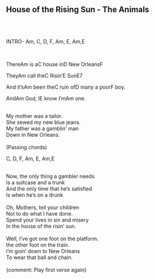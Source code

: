 ## House of the Rising Sun - The Animals
\
\
<p class='song show-chords'>INTRO- <span class='chord'>Am</span>, <span class='chord'>C</span>, <span class='chord'>D</span>, <span class='chord'>F</span>, <span class='chord'>Am</span>, <span class='chord'>E</span>, <span class='chord'>Am</span>,<span class='chord'>E</span></p>
\
<p class='song show-chords'>There<span class='chord'>Am</span> is a<span class='chord'>C</span> house in<span class='chord'>D</span> New Orleans<span class='chord'>F</span></p>
<p class='song show-chords'>They<span class='chord'>Am</span> call the<span class='chord'>C</span> Risin'<span class='chord'>E</span> Sun<span class='chord'>E7</span></p>
<p class='song show-chords'>And it's<span class='chord'>Am</span> been the<span class='chord'>C</span> ruin of<span class='chord'>D</span> many a poor<span class='chord'>F</span> boy.</p>
<p class='song show-chords'>And<span class='chord'>Am</span> God, I<span class='chord'>E</span> know I'm<span class='chord'>Am</span> one.</p>
\
My mother was a tailor.\
She sewed my new blue jeans.\
My father was a gamblin' man\
Down in New Orleans.\
\
(Passing chords)\
<p class='song show-chords'><span class='chord'>C</span>, <span class='chord'>D</span>, <span class='chord'>F</span>, <span class='chord'>Am</span>, <span class='chord'>E</span>, <span class='chord'>Am</span>,<span class='chord'>E</span></p>
\
Now, the only thing a gambler needs\
Is a suitcase and a trunk\
And the only time that he's satisfied\
Is when he's on a drunk\
\
Oh, Mothers, tell your children\
Not to do what I have done.\
Spend your lives in sin and misery\
In the house of the risin' sun.\
\
Well, I've got one foot on the platform.\
the other foot on the train.\
I'm goin' down to New Orleans\
To wear that ball and chain.\
\
{comment: Play first verse again}\
\
\
